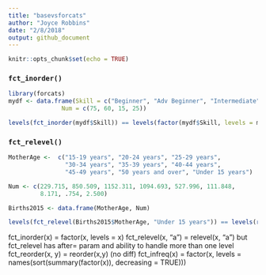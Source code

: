 ```yaml
---
title: "basevsforcats"
author: "Joyce Robbins"
date: "2/8/2018"
output: github_document
---
```


```r
knitr::opts_chunk$set(echo = TRUE)
```

### `fct_inorder()`
```r
library(forcats)
mydf <- data.frame(Skill = c("Beginner", "Adv Beginner", "Intermediate", "Expert"),
               Num = c(75, 60, 15, 25))

levels(fct_inorder(mydf$Skill)) == levels(factor(mydf$Skill, levels = mydf$Skill))
```

### `fct_relevel()`

```r
MotherAge <-  c("15-19 years", "20-24 years", "25-29 years", 
                "30-34 years", "35-39 years", "40-44 years",
                "45-49 years", "50 years and over", "Under 15 years")

Num <- c(229.715, 850.509, 1152.311, 1094.693, 527.996, 111.848,
         8.171, .754, 2.500)

Births2015 <- data.frame(MotherAge, Num)

levels(fct_relevel(Births2015$MotherAge, "Under 15 years")) == levels(relevel(Births2015$MotherAge, "Under 15 years"))
```

fct_inorder(x) = factor(x, levels = x)
fct_relevel(x, "a") = relevel(x, "a") but fct_relevel has after= param and ability to handle more than one level
fct_reorder(x, y) = reorder(x,y) (no diff)
fct_infreq(x) = factor(x, levels = names(sort(summary(factor(x)), decreasing = TRUE)))

